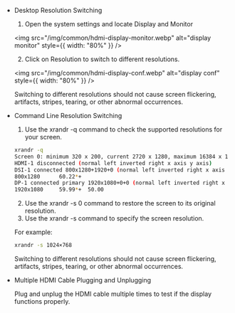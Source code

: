 - Desktop Resolution Switching

  1. Open the system settings and locate Display and Monitor

  <img
    src="/img/common/hdmi-display-monitor.webp"
    alt="display monitor"
    style={{ width: "80%" }}
  />

  2. Click on Resolution to switch to different resolutions.

  <img
    src="/img/common/hdmi-display-conf.webp"
    alt="display conf"
    style={{ width: "80%" }}
  />

  Switching to different resolutions should not cause screen flickering, artifacts, stripes, tearing, or other abnormal occurrences.

- Command Line Resolution Switching

  1. Use the xrandr -q command to check the supported resolutions for your screen.

  ```bash
  xrandr -q
  Screen 0: minimum 320 x 200, current 2720 x 1280, maximum 16384 x 16384
  HDMI-1 disconnected (normal left inverted right x axis y axis)
  DSI-1 connected 800x1280+1920+0 (normal left inverted right x axis y axis) 0mm x 0mm
  800x1280      60.22*+
  DP-1 connected primary 1920x1080+0+0 (normal left inverted right x axis y axis) 0mm x 0mm
  1920x1080     59.99*+  50.00
  ```

  2. Use the xrandr -s 0 command to restore the screen to its original resolution.
  3. Use the xrandr -s command to specify the screen resolution.

  For example:

  ```bash
  xrandr -s 1024×768
  ```

  Switching to different resolutions should not cause screen flickering, artifacts, stripes, tearing, or other abnormal occurrences.

- Multiple HDMI Cable Plugging and Unplugging

  Plug and unplug the HDMI cable multiple times to test if the display functions properly.
